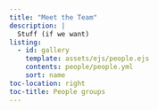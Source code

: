 ```yaml
---
title: "Meet the Team"
description: |
  Stuff (if we want)
listing:
  - id: gallery
    template: assets/ejs/people.ejs
    contents: people/people.yml
    sort: name
toc-location: right
toc-title: People groups
---
```


::: {#gallery}
:::